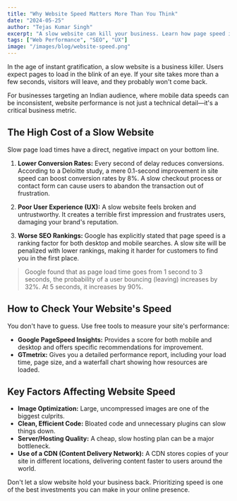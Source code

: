 ```yaml
---
title: "Why Website Speed Matters More Than You Think"
date: "2024-05-25"
author: "Tejas Kumar Singh"
excerpt: "A slow website can kill your business. Learn how page speed impacts your SEO, conversion rates, and user experience, especially for Indian audiences."
tags: ["Web Performance", "SEO", "UX"]
image: "/images/blog/website-speed.png"
---
```


In the age of instant gratification, a slow website is a business killer. Users expect pages to load in the blink of an eye. If your site takes more than a few seconds, visitors will leave, and they probably won't come back.

For businesses targeting an Indian audience, where mobile data speeds can be inconsistent, website performance is not just a technical detail—it's a critical business metric.

<WebSpeedIllustration data-ai-hint="website speed" />

## The High Cost of a Slow Website

Slow page load times have a direct, negative impact on your bottom line.

1.  **Lower Conversion Rates:** Every second of delay reduces conversions. According to a Deloitte study, a mere 0.1-second improvement in site speed can boost conversion rates by 8%. A slow checkout process or contact form can cause users to abandon the transaction out of frustration.

2.  **Poor User Experience (UX):** A slow website feels broken and untrustworthy. It creates a terrible first impression and frustrates users, damaging your brand's reputation.

3.  **Worse SEO Rankings:** Google has explicitly stated that page speed is a ranking factor for both desktop and mobile searches. A slow site will be penalized with lower rankings, making it harder for customers to find you in the first place.

> Google found that as page load time goes from 1 second to 3 seconds, the probability of a user bouncing (leaving) increases by 32%. At 5 seconds, it increases by 90%.

## How to Check Your Website's Speed

You don't have to guess. Use free tools to measure your site's performance:

*   **Google PageSpeed Insights:** Provides a score for both mobile and desktop and offers specific recommendations for improvement.
*   **GTmetrix:** Gives you a detailed performance report, including your load time, page size, and a waterfall chart showing how resources are loaded.

## Key Factors Affecting Website Speed

*   **Image Optimization:** Large, uncompressed images are one of the biggest culprits.
*   **Clean, Efficient Code:** Bloated code and unnecessary plugins can slow things down.
*   **Server/Hosting Quality:** A cheap, slow hosting plan can be a major bottleneck.
*   **Use of a CDN (Content Delivery Network):** A CDN stores copies of your site in different locations, delivering content faster to users around the world.

Don't let a slow website hold your business back. Prioritizing speed is one of the best investments you can make in your online presence.
